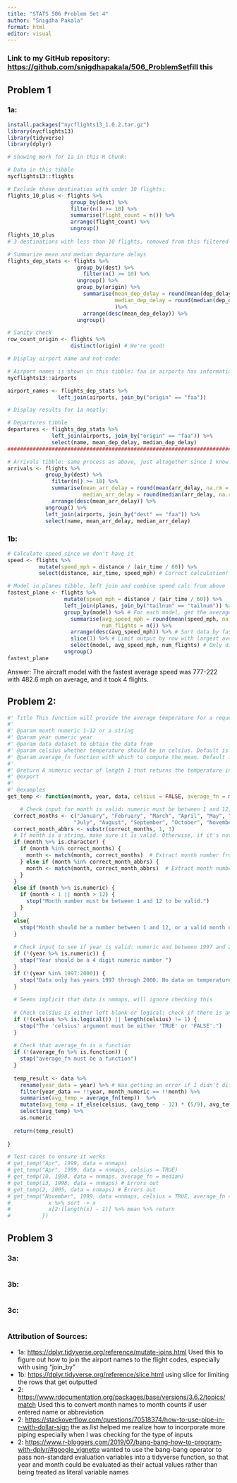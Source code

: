 ```yaml
---
title: "STATS 506 Problem Set 4"
author: "Snigdha Pakala"
format: html
editor: visual
---
```


### Link to my GitHub repository: [https://github.com/snigdhapakala/506_ProblemSet](https://github.com/snigdhapakala/506_ProblemSet3){.uri}fill this

## Problem 1

### 1a:

```r
install.packages("nycflights13_1.0.2.tar.gz")
library(nycflights13)
library(tidyverse)
library(dplyr)
```

```r
# Showing Work for 1a in this R Chunk: 

# Data in this tibble
nycflights13::flights

# Exclude those destinatios with under 10 flights:
flights_10_plus <- flights %>%
                    group_by(dest) %>%
                    filter(n() >= 10) %>%
                    summarise(flight_count = n()) %>%
                    arrange(flight_count) %>%
                    ungroup()
flights_10_plus
# 3 destinations with less than 10 flights, removed from this filtered list

# Summarize mean and median departure delays
flights_dep_stats <- flights %>%
                      group_by(dest) %>%
                        filter(n() >= 10) %>%
                      ungroup() %>%
                      group_by(origin) %>%
                        summarise(mean_dep_delay = round(mean(dep_delay, na.rm = TRUE), 1),
                                  median_dep_delay = round(median(dep_delay, na.rm = TRUE), 1)
                                  )%>%
                        arrange(desc(mean_dep_delay)) %>%
                      ungroup()

# Sanity check
row_count_origin <- flights %>% 
                    distinct(origin) # We're good!

# Display airport name and not code:

# Airport names is shown in this tibble: faa in airports has information that origin does
nycflights13::airports

airport_names <- flights_dep_stats %>%
                left_join(airports, join_by("origin" == "faa"))
```

```r
# Display results for 1a neatly:

# Departures tibble
departures <- flights_dep_stats %>%
              left_join(airports, join_by("origin" == "faa")) %>%
              select(name, mean_dep_delay, median_dep_delay)
#########################################################################

# Arrivals tibble: same process as above, just altogether since I know it works
arrivals <- flights %>%
            group_by(dest) %>%
              filter(n() >= 10) %>%
              summarise(mean_arr_delay = round(mean(arr_delay, na.rm = TRUE), 1),
                        median_arr_delay = round(median(arr_delay, na.rm = TRUE), 1)) %>%
              arrange(desc(mean_arr_delay)) %>%
            ungroup() %>%
            left_join(airports, join_by("dest" == "faa")) %>%
            select(name, mean_arr_delay, median_arr_delay)
```

### 1b:

```r
# Calculate speed since we don't have it
speed <- flights %>%
          mutate(speed_mph = distance / (air_time / 60)) %>% 
          select(distance, air_time, speed_mph) # Correct calculation!

# Model in planes tibble, left join and combine speed calc from above
fastest_plane <- flights %>%
                  mutate(speed_mph = distance / (air_time / 60)) %>% 
                  left_join(planes, join_by("tailnum" == "tailnum")) %>%
                  group_by(model) %>% # For each model, get the average speed and flight count
                    summarise(avg_speed_mph = round(mean(speed_mph, na.rm = TRUE), 1),
                              num_flights = n()) %>%
                    arrange(desc(avg_speed_mph)) %>% # Sort data by fastest speed 1st
                    slice(1) %>% # Limit output by row with largest average speed
                    select(model, avg_speed_mph, num_flights) # Only displaying relevant rows
                  ungroup()
fastest_plane
```

Answer: The aircraft model with the fastest average speed was 777-222 with 482.6 mph on average, and it took 4 flights.

## Problem 2:

```r

#' Title This function will provide the average temperature for a requested month
#'
#' @param month numeric 1-12 or a string
#' @param year numeric year
#' @param data dataset to obtain the data from
#' @param celsius whether temperature should be in celsius. Default is false
#' @param average_fn function with which to compute the mean. Default is mean()
#'
#' @return A numeric vector of length 1 that returns the temperature in the given month or provides an error when incorrect input is provided
#' @export
#'
#' @examples
get_temp <- function(month, year, data, celsius = FALSE, average_fn = mean) {

    # Check input for month is valid: numeric must be between 1 and 12, string must be correctly spelled month name 
  correct_months <- c("January", "February", "March", "April", "May", "June", 
                     "July", "August", "September", "October", "November", "December")
  correct_month_abbrs <- substr(correct_months, 1, 3)
  # If month is a string, make sure it is valid. Otherwise, if it's not numeric, or a valid number 1 through 12, error out:
  if (month %>% is.character) {
    if (month %in% correct_months) {
      month <- match(month, correct_months)  # Extract month number from month name
    } else if (month %in% correct_month_abbrs) {
      month <- match(month, correct_month_abbrs)  # Extract month number from abbreviation 
    }
  }
  else if (month %>% is.numeric) {
    if (month < 1 || month > 12) {
      stop("Month number must be between 1 and 12 to be valid.")
    }
  }
  else{
    stop("Month should be a number between 1 and 12, or a valid month name or 3-letter abbreviation.")
  }
  
  # Check input to see if year is valid: numeric and between 1997 and 2000 inclusive, since this is what we have in the data
  if (!(year %>% is.numeric)) {
    stop("Year should be a 4 digit numeric number ")
  }
  if (!(year %in% 1997:2000)) {
    stop("Data only has years 1997 through 2000. No data on temperatures outside of this range.")
  }
  
  # Seems implicit that data is nmmaps, will ignore checking this
  
  # Check celsius is either left blank or logical: check if there is an input provided by the user, and if so, ensure it is a logical
  if (!(celsius %>% is.logical()) || length(celsius) != 1) {
    stop("The 'celsius' argument must be either 'TRUE' or 'FALSE'.")
  }
  
  # Check that average_fn is a function
  if (!(average_fn %>% is.function)) {
    stop("average_fn must be a function")
  }
  
  temp_result <- data %>%
    rename(year_data = year) %>% # Was getting an error if I didn't differentiate between input year and year column in the data
    filter(year_data == !!year, month_numeric == !!month) %>%
    summarise(avg_temp = average_fn(temp))  %>%
    mutate(avg_temp = if_else(celsius, (avg_temp - 32) * (5/9), avg_temp)) %>%
    select(avg_temp) %>%
    as.numeric
  
  return(temp_result)
  
}

# Test cases to ensure it works
# get_temp("Apr", 1999, data = nnmaps)
# get_temp("Apr", 1999, data = nnmaps, celsius = TRUE)
# get_temp(10, 1998, data = nnmaps, average_fn = median)
# get_temp(13, 1998, data = nnmaps) # Errors out
# get_temp(2, 2005, data = nnmaps) # Errors out
# get_temp("November", 1999, data =nnmaps, celsius = TRUE, average_fn = function(x) {
#            x %>% sort -> x
#            x[2:(length(x) - 1)] %>% mean %>% return
#          })


```

## Problem 3

### 3a:

```r

```

### 3b:

```r

```

### 3c:

```r

```

### Attribution of Sources:

-   1a: <https://dplyr.tidyverse.org/reference/mutate-joins.html> Used this to figure out how to join the airport names to the flight codes, especially with using "join_by"
-   1b: <https://dplyr.tidyverse.org/reference/slice.html> using slice for limiting the rows that get outputted
-   2: <https://www.rdocumentation.org/packages/base/versions/3.6.2/topics/match> Used this to convert month names to month counts if user entered name or abbreviation
-   2: <https://stackoverflow.com/questions/70518374/how-to-use-pipe-in-r-with-dollar-sign> the as.list helped me realize how to incorporate more piping especially when I was checking for the type of inputs
-   2: <https://www.r-bloggers.com/2019/07/bang-bang-how-to-program-with-dplyr/#google_vignette> wanted to use the bang-bang operator to pass non-standard evaluation variables into a tidyverse function, so that year and month could be evaluated as their actual values rather than being treated as literal variable names
